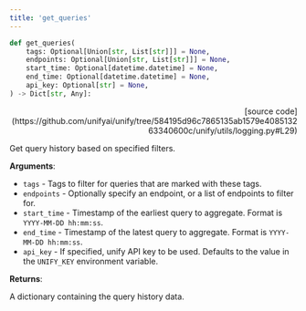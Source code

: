 ```yaml
---
title: 'get_queries'
---
```


```python
def get_queries(
    tags: Optional[Union[str, List[str]]] = None,
    endpoints: Optional[Union[str, List[str]]] = None,
    start_time: Optional[datetime.datetime] = None,
    end_time: Optional[datetime.datetime] = None,
    api_key: Optional[str] = None,
) -> Dict[str, Any]:
```

<p align="right">[source code](https://github.com/unifyai/unify/tree/584195d96c7865135ab1579e408513263340600c/unify/utils/logging.py#L29)</p>

Get query history based on specified filters.

**Arguments**:

- `tags` - Tags to filter for queries that are marked with these tags.
- `endpoints` - Optionally specify an endpoint, or a list of endpoints to filter for.
- `start_time` - Timestamp of the earliest query to aggregate. Format is `YYYY-MM-DD hh:mm:ss`.
- `end_time` - Timestamp of the latest query to aggregate. Format is `YYYY-MM-DD hh:mm:ss`.
- `api_key` - If specified, unify API key to be used. Defaults to the value in the `UNIFY_KEY` environment variable.



**Returns**:

A dictionary containing the query history data.
